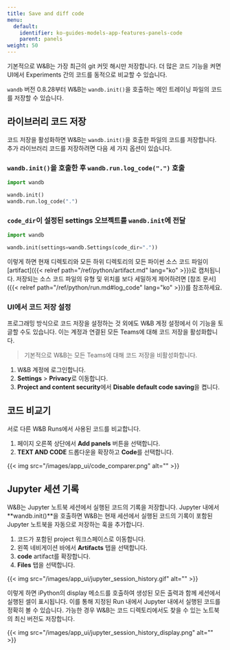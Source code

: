 ```yaml
---
title: Save and diff code
menu:
  default:
    identifier: ko-guides-models-app-features-panels-code
    parent: panels
weight: 50
---
```


기본적으로 W&B는 가장 최근의 git 커밋 해시만 저장합니다. 더 많은 코드 기능을 켜면 UI에서 Experiments 간의 코드를 동적으로 비교할 수 있습니다.

`wandb` 버전 0.8.28부터 W&B는 `wandb.init()`을 호출하는 메인 트레이닝 파일의 코드를 저장할 수 있습니다.

## 라이브러리 코드 저장

코드 저장을 활성화하면 W&B는 `wandb.init()`을 호출한 파일의 코드를 저장합니다. 추가 라이브러리 코드를 저장하려면 다음 세 가지 옵션이 있습니다.

### `wandb.init()`을 호출한 후 `wandb.run.log_code(".")` 호출

```python
import wandb

wandb.init()
wandb.run.log_code(".")
```

### `code_dir`이 설정된 settings 오브젝트를 `wandb.init`에 전달

```python
import wandb

wandb.init(settings=wandb.Settings(code_dir="."))
```

이렇게 하면 현재 디렉토리와 모든 하위 디렉토리의 모든 파이썬 소스 코드 파일이 [artifact]({{< relref path="/ref/python/artifact.md" lang="ko" >}})로 캡처됩니다. 저장되는 소스 코드 파일의 유형 및 위치를 보다 세밀하게 제어하려면 [참조 문서]({{< relref path="/ref/python/run.md#log_code" lang="ko" >}})를 참조하세요.

### UI에서 코드 저장 설정

프로그래밍 방식으로 코드 저장을 설정하는 것 외에도 W&B 계정 설정에서 이 기능을 토글할 수도 있습니다. 이는 계정과 연결된 모든 Teams에 대해 코드 저장을 활성화합니다.

> 기본적으로 W&B는 모든 Teams에 대해 코드 저장을 비활성화합니다.

1. W&B 계정에 로그인합니다.
2. **Settings** > **Privacy**로 이동합니다.
3. **Project and content security**에서 **Disable default code saving**을 켭니다.

## 코드 비교기
서로 다른 W&B Runs에서 사용된 코드를 비교합니다.

1. 페이지 오른쪽 상단에서 **Add panels** 버튼을 선택합니다.
2. **TEXT AND CODE** 드롭다운을 확장하고 **Code**를 선택합니다.

{{< img src="/images/app_ui/code_comparer.png" alt="" >}}

## Jupyter 세션 기록

W&B는 Jupyter 노트북 세션에서 실행된 코드의 기록을 저장합니다. Jupyter 내에서 **wandb.init()**을 호출하면 W&B는 현재 세션에서 실행된 코드의 기록이 포함된 Jupyter 노트북을 자동으로 저장하는 훅을 추가합니다.

1. 코드가 포함된 project 워크스페이스로 이동합니다.
2. 왼쪽 네비게이션 바에서 **Artifacts** 탭을 선택합니다.
3. **code** artifact를 확장합니다.
4. **Files** 탭을 선택합니다.

{{< img src="/images/app_ui/jupyter_session_history.gif" alt="" >}}

이렇게 하면 iPython의 display 메소드를 호출하여 생성된 모든 출력과 함께 세션에서 실행된 셀이 표시됩니다. 이를 통해 지정된 Run 내에서 Jupyter 내에서 실행된 코드를 정확히 볼 수 있습니다. 가능한 경우 W&B는 코드 디렉토리에서도 찾을 수 있는 노트북의 최신 버전도 저장합니다.

{{< img src="/images/app_ui/jupyter_session_history_display.png" alt="" >}}
